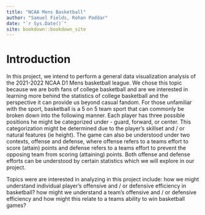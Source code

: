 ```yaml
--- 
title: "NCAA Mens Basketball"
author: "Samuel Fields, Rohan Poddar"
date: "`r Sys.Date()`"
site: bookdown::bookdown_site
---
```


# Introduction

In this project, we intend to perform a general data visualization analysis of the 2021-2022 NCAA D1 Mens basketball league. We chose this topic because we are both fans of college basketball and are we interested in learning more behind the statistics of college basketball and the perspective it can provide us beyond casual fandom. For those unfamiliar with the sport, basketball is a 5 on 5 team sport that can commonly be broken down into the following manner. Each player has three possible positions he might be categorized under - guard, forward, or center. This categorization might be determined due to the player's skillset and / or natural features (ie height). The game can also be understood under two contexts, offense and defense, where offense refers to a teams effort to score (attain) points and defense refers to a teams effort to prevent the opposing team from scoring (attaining) points. Both offense and defense efforts can be understood by certain statistics which we will explore in our project.

Topics were are interested in analyzing in this project include: how we might understand individual player's offensive and / or defensive efficiency in basketball? how might we understand a team's offensive and / or defensive efficiency and how might this relate to a teams ability to win basketball games?
